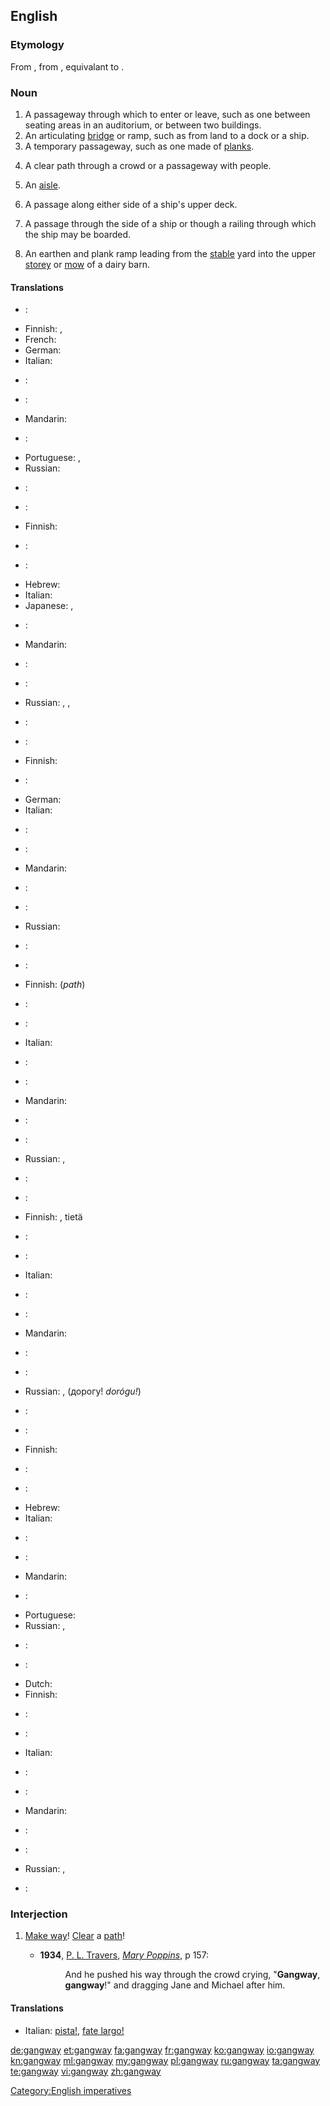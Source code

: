 ==English==

===Etymology===
From {{etyl|enm|en}}, from {{etyl|ang|en}} {{term|gangweg||passageway, thoroughfare|lang=ang}}, equivalant to {{compound|gang|way}}.

===Noun===
{{en-noun}}

# A passageway through which to enter or leave, such as one between seating areas in an auditorium, or between two buildings.
# An articulating [[bridge]] or ramp, such as from land to a dock or a ship.
# A temporary passageway, such as one made of [[plank]]s.
# {{rare|obsolete|except|_|dialectal}} A clear path through a crowd or a passageway with people.
# {{British}} An [[aisle]].
# {{nautical}} A passage along either side of a ship's upper deck.
# {{nautical}} A passage through the side of a ship or though a railing through which the ship may be boarded.
# {{context|agricultural}} An earthen and plank ramp leading from the [[stable]] yard into the upper [[storey]] or [[mow]] of a dairy barn.

====Translations====
{{trans-top|passageway}}
* {{trreq|ar}}:
* Finnish: {{t-|fi|käytävä}},  {{t-|fi|kulkutie}}
* French: {{t+|fr|passerelle|f}}
* German: {{t+|de|Gang|m}}
* Italian: {{t+|it|corridoio|m}}
* {{trreq|ja}}:
{{trans-mid}}
* {{trreq|ko}}:
* Mandarin: {{t|zh|過道}}
* {{trreq|pl}}:
* Portuguese: {{t|pt|passagem|f}}, {{t|pt|passadiço|m}}
* Russian: {{t+|ru|проход|m|tr=proxód}}
* {{trreq|es}}:
{{trans-bottom}}

{{trans-top|temporary bridge}}
* {{trreq|ar}}:
* Finnish: {{t-|fi|lankonki}}
* {{trreq|fr}}:
* {{trreq|de}}:
* Hebrew: {{t-|he|כבש עליה|sc=Hebr}}
* Italian: {{t+|it|plancia|f}}
* Japanese: {{t|ja|タラッブ|tr=tarappu|sc=Jpan}}, {{t|ja|舷梯|tr=げんてい, gentei|sc=Jpan}}
{{trans-mid}}
* {{trreq|ko}}:
* Mandarin: {{t|zh|舷梯}}
* {{trreq|pl}}:
* {{trreq|pt}}:
* Russian: {{t+|ru|трап|m|tr=trap}}, {{t-|ru|сходни|f|p|tr=sxódni}}, {{t+|ru|выход|m|tr=výxod}}
* {{trreq|es}}:
{{trans-bottom}}

{{trans-top|temporary plank bridge, path, or passageway}}
* {{trreq|ar}}:
* Finnish: {{t-|fi|lankonki}}
* {{trreq|fr}}:
* German: {{t+|de|Landungsbrücke|f}}
* Italian: {{t+|it|plancia}}
* {{trreq|ja}}:
{{trans-mid}}
* {{trreq|ko}}:
* Mandarin: {{t|zh|木板道}}
* {{trreq|pl}}:
* {{trreq|pt}}:
* Russian: {{t+|ru|трап|m|tr=trap}}
* {{trreq|es}}:
{{trans-bottom}}

{{trans-top|clear path through a crowd}}
* {{trreq|ar}}:
* Finnish: {{t-|fi|kulkutie}} (''path'')
* {{trreq|fr}}:
* {{trreq|de}}:
* Italian: {{t+|it|largo}}
* {{trreq|ja}}:
{{trans-mid}}
* {{trreq|ko}}:
* Mandarin: {{t|zh|通道}}
* {{trreq|pl}}:
* {{trreq|pt}}:
* Russian: {{t+|ru|выход|m|tr=výxod}}, {{t+|ru|проход|m|tr=proxód}}
* {{trreq|es}}:
{{trans-bottom}}

{{trans-top|imperative to clear a path quickly}}
* {{trreq|ar}}:
* Finnish: {{t-|fi|tietä}}, {{t-|fi|tehkää}} tietä
* {{trreq|fr}}:
* {{trreq|de}}:
* Italian: {{t+|it|largo}}
* {{trreq|ja}}:
{{trans-mid}}
* {{trreq|ko}}:
* Mandarin: {{t|zh|借過}}
* {{trreq|pl}}:
* {{trreq|pt}}:
* Russian: {{t+|ru|проход|m|tr=proxód}}, {{t+|ru|дорога|m|tr=doróga}} (дорогу! ''dorógu!'')
* {{trreq|es}}:
{{trans-bottom}}

{{trans-see|aisle}}

{{trans-top|nautical: passage on upper deck}}
* {{trreq|ar}}:
* Finnish: {{t-|fi|kävelykansi}}
* {{trreq|fr}}:
* {{trreq|de}}:
* Hebrew: {{t-|he|כבש עליה|m|tr=kebesh alya|sc=Hebr}}
* Italian: {{t-|it|barcarizzo}}
* {{trreq|ja}}:
{{trans-mid}}
* {{trreq|ko}}:
* Mandarin: {{t|zh|舷梯}}
* {{trreq|pl}}:
* Portuguese: {{t+|pt|portaló|m}}
* Russian: {{t+|ru|трап|m|tr=trap}}, {{t+|ru|шкафут|m|tr=škafút}}
* {{trreq|es}}:
{{trans-bottom}}

{{trans-top|nautical: passage through the side of a ship}}
* {{trreq|ar}}:
* Dutch: {{t-|nl|valreep}}
* Finnish: {{t-|fi|maihinnousuportti}}
* {{trreq|fr}}:
* {{trreq|de}}:
* Italian: {{t-|it|barcarizzo}}
* {{trreq|ja}}:
{{trans-mid}}
* {{trreq|ko}}:
* Mandarin: {{t|zh|舷梯}}
* {{trreq|pl}}:
* {{trreq|pt}}:
* Russian: {{t+|ru|трап|m|tr=trap}},  {{t-|ru|сходни|f|p|tr=sxódni}}
* {{trreq|es}}:
{{trans-bottom}}

===Interjection===
{{en-interj}}

# {{context|to a crowd}} [[make way|Make way]]! [[clear|Clear]] a [[path]]!
#* '''1934''', [[w:P. L. Travers|P. L. Travers]], [[w:Mary Poppins|''Mary Poppins'']], p 157:
#*: And he pushed his way through the crowd crying, "'''Gangway''', '''gangway'''!" and dragging Jane and Michael after him.

====Translations====
{{trans-top|make way}}
* Italian: [[pista!]], [[fate largo!]]
{{trans-mid}}
{{trans-bottom}}

[[Category:English imperatives]]

[[de:gangway]]
[[et:gangway]]
[[fa:gangway]]
[[fr:gangway]]
[[ko:gangway]]
[[io:gangway]]
[[kn:gangway]]
[[ml:gangway]]
[[my:gangway]]
[[pl:gangway]]
[[ru:gangway]]
[[ta:gangway]]
[[te:gangway]]
[[vi:gangway]]
[[zh:gangway]]
